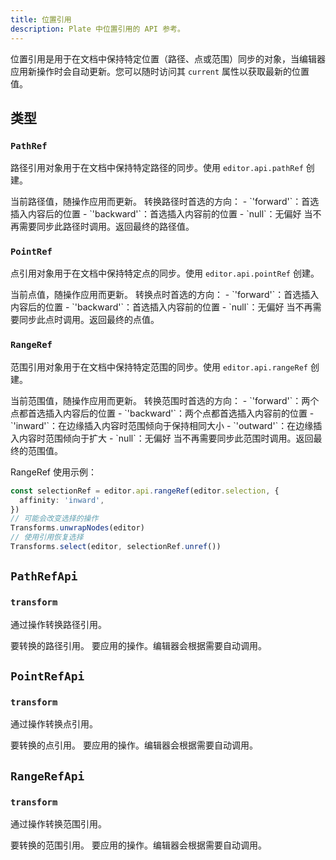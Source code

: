 ```yaml
---
title: 位置引用
description: Plate 中位置引用的 API 参考。
---
```


位置引用是用于在文档中保持特定位置（路径、点或范围）同步的对象，当编辑器应用新操作时会自动更新。您可以随时访问其 `current` 属性以获取最新的位置值。

## 类型

### `PathRef`

路径引用对象用于在文档中保持特定路径的同步。使用 `editor.api.pathRef` 创建。

<API name="PathRef">
<APIAttributes>
  <APIItem name="current" type="Path | null">
    当前路径值，随操作应用而更新。
  </APIItem>
  <APIItem name="affinity" type="'forward' | 'backward' | null">
    转换路径时首选的方向：
    - `'forward'`：首选插入内容后的位置
    - `'backward'`：首选插入内容前的位置
    - `null`：无偏好
  </APIItem>
  <APIItem name="unref()" type="() => Path | null">
    当不再需要同步此路径时调用。返回最终的路径值。
  </APIItem>
</APIAttributes>
</API>

### `PointRef`

点引用对象用于在文档中保持特定点的同步。使用 `editor.api.pointRef` 创建。

<API name="PointRef">
<APIAttributes>
  <APIItem name="current" type="Point | null">
    当前点值，随操作应用而更新。
  </APIItem>
  <APIItem name="affinity" type="'forward' | 'backward' | null">
    转换点时首选的方向：
    - `'forward'`：首选插入内容后的位置
    - `'backward'`：首选插入内容前的位置
    - `null`：无偏好
  </APIItem>
  <APIItem name="unref()" type="() => Point | null">
    当不再需要同步此点时调用。返回最终的点值。
  </APIItem>
</APIAttributes>
</API>

### `RangeRef`

范围引用对象用于在文档中保持特定范围的同步。使用 `editor.api.rangeRef` 创建。

<API name="RangeRef">
<APIAttributes>
  <APIItem name="current" type="TRange | null">
    当前范围值，随操作应用而更新。
  </APIItem>
  <APIItem name="affinity" type="'forward' | 'backward' | 'inward' | 'outward' | null">
    转换范围时首选的方向：
    - `'forward'`：两个点都首选插入内容后的位置
    - `'backward'`：两个点都首选插入内容前的位置
    - `'inward'`：在边缘插入内容时范围倾向于保持相同大小
    - `'outward'`：在边缘插入内容时范围倾向于扩大
    - `null`：无偏好
  </APIItem>
  <APIItem name="unref()" type="() => TRange | null">
    当不再需要同步此范围时调用。返回最终的范围值。
  </APIItem>
</APIAttributes>
</API>

RangeRef 使用示例：

```typescript
const selectionRef = editor.api.rangeRef(editor.selection, {
  affinity: 'inward',
})
// 可能会改变选择的操作
Transforms.unwrapNodes(editor)
// 使用引用恢复选择
Transforms.select(editor, selectionRef.unref())
```


## `PathRefApi`

### `transform`

通过操作转换路径引用。

<API name="transform">
<APIParameters>
  <APIItem name="ref" type="PathRef">
    要转换的路径引用。
  </APIItem>
  <APIItem name="op" type="Operation">
    要应用的操作。编辑器会根据需要自动调用。
  </APIItem>
</APIParameters>
</API>

## `PointRefApi`

### `transform`

通过操作转换点引用。

<API name="transform">
<APIParameters>
  <APIItem name="ref" type="PointRef">
    要转换的点引用。
  </APIItem>
  <APIItem name="op" type="Operation">
    要应用的操作。编辑器会根据需要自动调用。
  </APIItem>
</APIParameters>
</API>

## `RangeRefApi`

### `transform`

通过操作转换范围引用。

<API name="transform">
<APIParameters>
  <APIItem name="ref" type="RangeRef">
    要转换的范围引用。
  </APIItem>
  <APIItem name="op" type="Operation">
    要应用的操作。编辑器会根据需要自动调用。
  </APIItem>
</APIParameters>
</API>

